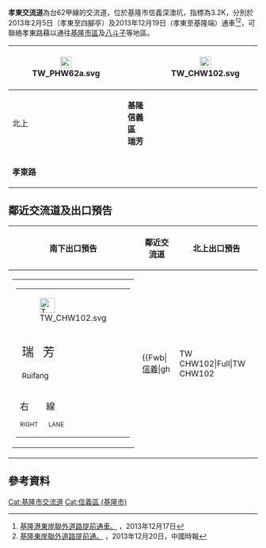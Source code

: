 {{Infobox Taiwan Highway IC
| name = 孝東交流道
| name_en = Xiaodong Interchange
| rd_type = EX
| rd_number = 62a
| exit = 3
| exit_name = 孝東
| image = 省道快速道路台62線基隆港東岸聯外道路孝東交流道示意圖.png
| imagename = 孝東交流道示意圖
| location = [[臺灣|臺灣]][[基隆市|基隆市]][[信義區_(基隆市)|信義區]][[深澳坑|深澳坑]]
| connect = {{Jct|country=TWN|CH|102}}
| goto = 基隆市信義區、[[新北市|新北市]][[瑞芳區|瑞芳區]]
| class = 單點鑽石型
| time = 2013年2月5日（北出南入）<br>2013年12月19日（南出北入）
}}
'''孝東交流道'''為台62甲線的交流道，位於基隆市信義深澳坑，指標為3.2K，分別於2013年2月5日（孝東至四腳亭）及2013年12月19日（孝東至基隆端）通車<ref>[https://tw.news.yahoo.com/%E5%9F%BA%E9%9A%86%E6%B8%AF%E6%9D%B1%E5%B2%B8%E8%81%AF%E5%A4%96%E9%81%93%E8%B7%AF%E6%8F%90%E5%89%8D%E9%80%9A%E8%BB%8A-160000733.html 基隆港東岸聯外道路提前通車。] {{Wayback|url=https://tw.news.yahoo.com/%E5%9F%BA%E9%9A%86%E6%B8%AF%E6%9D%B1%E5%B2%B8%E8%81%AF%E5%A4%96%E9%81%93%E8%B7%AF%E6%8F%90%E5%89%8D%E9%80%9A%E8%BB%8A-160000733.html |date=20190603032100 }}，2013年12月17日</ref><ref>[http://www.chinatimes.com/newspapers/20131220000469-260107 基隆東岸聯外道路提前通。] {{Wayback|url=http://www.chinatimes.com/newspapers/20131220000469-260107 |date=20210124163305 }}，2013年12月20日，中國時報</ref>，可聯絡孝東路藉以通往[[基隆_(大字)|基隆市區]]及[[八斗子|八斗子]]等地區。
{|class="wikitable" style="text-align:center"
! rowspan="3" | [[File:TW_PHW62a.svg|23px]]
| rowspan="3" | {{Taiwan Highway IC|3|孝東}}
| rowspan="2" | [[File:TW_CHW102.svg|23px]]
| 南下
| '''瑞芳　基隆'''
|-
| 北上
| '''基隆信義區　瑞芳'''
|-
| colspan="3" | '''孝東路'''
|}

== 鄰近交流道及出口預告 ==
{| class="toccolours" border="1" cellpadding="4" style="margin:0 auto; border-collapse:collapse; text-align:center; white-space:nowrap"
! 南下出口預告 !! 鄰近交流道 !! 北上出口預告
|-
|
{|
| style="text-align:right; font-size:15px" | {{Taiwan Highway IC|3|孝東}}
{|style="width:190px; background-color:#007F00; text-align:center; color:#FFF; font-weight:bold"
| colspan="2" | <div style="margin-top:6px; margin-bottom:3px">[[File:TW_CHW102.svg|30px]]</div>
|-
| style="width:90px; border-right:2px solid #FFF; line-height:24px; font-size:24px; word-spacing:12px" | 瑞 芳<div style="font-size:15px">Ruifang</div>
| style="width:90px; line-height:24px; font-size:24px; word-spacing:12px" | 基 隆<div style="font-size:15px">Keelung</div>
|-
| colspan="2" | <div style="line-height:18px; font-size:18px; word-spacing:30px">右 線<div style="font-size:12px; word-spacing:18px">RIGHT LANE</div></div>
|}
|}
|
{{Start expwy box|[[台灣省道快速公路|台灣省道快速公路]]}}
{{S-expwy IC|[[基隆端_(台62甲線)|基隆端]]|（公路起點）}}
{{S-line|{{Jct|country=TWN|PH|62a}}|3k|#9B0D15}}
{{S-expwy IC|[[四腳亭交流道|四腳亭交流道]]|（公路終點）}}
{{Illus}}
{{Fwi|cr|0|基隆端|基隆端 (台62甲線)}}
{{Fwh|ehst}}
{{Fwm|TW PHW62a}}
{{Fwh|ehst|3|孝東}}
{{Fwb|[[信義區_(基隆市)|信義]]|gh||TW CHW102|Full|TW CHW102||gh|[[瑞芳區|瑞芳]]}}
{{Fwh|ehst}}
{{Fwm|TW PHW62a}}
{{Fwh|ehst}}
{{Fwi|hu|5|四腳亭}}
{{Fwed}}
|
{|
| style="text-align:right; font-size:15px" | {{Taiwan Highway IC|3|孝東}}
{|style="width:190px; background-color:#007F00; text-align:center; color:#FFF; font-weight:bold"
| colspan="2" | <div style="margin-top:6px; margin-bottom:3px">[[File:TW_CHW102.svg|30px]]</div>
|-
| style="width:90px; border-right:2px solid #FFF; line-height:24px" | <div style="font-size:24px; word-spacing:12px">基 隆</div><div style="font-size:15px">信 義 區</div>
| valign="top" style="width:90px; line-height:24px; font-size:24px; word-spacing:12px" | 瑞 芳
|-
| <div style="margin-top:-3px; line-height:12px; font-size:12px">Keelung</div>
| <div style="margin-top:-3px; line-height:12px; font-size:12px">Ruifang</div>
|-
| colspan="2" | <div style="margin-top:-12px; margin-bottom:6px; line-height:30px; font-size:36px; transform:rotate(15deg)">⬈</div>
|}
|}
|}

== 參考資料 ==
{{Reflist}}

{{台62甲線}}

[[Cat:基隆市交流道|Cat:基隆市交流道]]
[[Cat:信義區_(基隆市)|Cat:信義區 (基隆市)]]